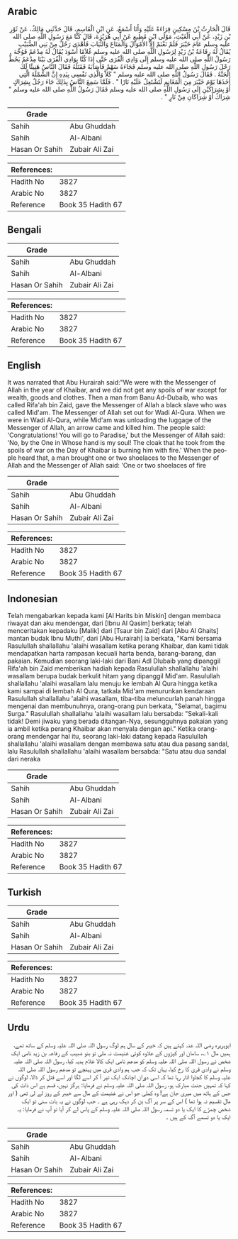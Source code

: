 ## Arabic

<div dir="rtl" lang="ar" style={{fontSize:'larger',backgroundColor:'#f8f9fa',padding:20}}>قَالَ الْحَارِثُ بْنُ مِسْكِينٍ قِرَاءَةً عَلَيْهِ وَأَنَا أَسْمَعُ، عَنِ ابْنِ الْقَاسِمِ، قَالَ حَدَّثَنِي مَالِكٌ، عَنْ ثَوْرِ بْنِ زَيْدٍ، عَنْ أَبِي الْغَيْثِ، مَوْلَى ابْنِ مُطِيعٍ عَنْ أَبِي هُرَيْرَةَ، قَالَ كُنَّا مَعَ رَسُولِ اللَّهِ صلى الله عليه وسلم عَامَ خَيْبَرَ فَلَمْ نَغْنَمْ إِلاَّ الأَمْوَالَ وَالْمَتَاعَ وَالثِّيَابَ فَأَهْدَى رَجُلٌ مِنْ بَنِي الضُّبَيْبِ يُقَالُ لَهُ رِفَاعَةُ بْنُ زَيْدٍ لِرَسُولِ اللَّهِ صلى الله عليه وسلم غُلاَمًا أَسْوَدَ يُقَالُ لَهُ مِدْعَمٌ فَوُجِّهَ رَسُولُ اللَّهِ صلى الله عليه وسلم إِلَى وَادِي الْقُرَى حَتَّى إِذَا كُنَّا بِوَادِي الْقُرَى بَيْنَا مِدْعَمٌ يَحُطُّ رَحْلَ رَسُولِ اللَّهِ صلى الله عليه وسلم فَجَاءَهُ سَهْمٌ فَأَصَابَهُ فَقَتَلَهُ فَقَالَ النَّاسُ هَنِيئًا لَكَ الْجَنَّةُ ‏.‏ فَقَالَ رَسُولُ اللَّهِ صلى الله عليه وسلم ‏"‏ كَلاَّ وَالَّذِي نَفْسِي بِيَدِهِ إِنَّ الشَّمْلَةَ الَّتِي أَخَذَهَا يَوْمَ خَيْبَرَ مِنَ الْمَغَانِمِ لَتَشْتَعِلُ عَلَيْهِ نَارًا ‏"‏ ‏.‏ فَلَمَّا سَمِعَ النَّاسُ بِذَلِكَ جَاءَ رَجُلٌ بِشِرَاكٍ أَوْ بِشِرَاكَيْنِ إِلَى رَسُولِ اللَّهِ صلى الله عليه وسلم فَقَالَ رَسُولُ اللَّهِ صلى الله عليه وسلم ‏"‏ شِرَاكٌ أَوْ شِرَاكَانِ مِنْ نَارٍ ‏"‏ ‏.‏</div><div style={{backgroundColor:'#f8f9fa',padding:20, marginBottom: 10}}><table>
      <thead>
        <tr>
          <th>Grade</th>
          <th></th>
        </tr>
      </thead>
      <tbody>
<tr><td>Sahih</td><td>Abu Ghuddah</td></tr><tr><td>Sahih</td><td>Al-Albani</td></tr><tr><td>Hasan Or Sahih</td><td>Zubair Ali Zai</td></tr></tbody></table><table>
        <thead>
          <tr>
            <th>References:</th>
            <th></th>
          </tr>
        </thead>
        <tbody><tr><td>Hadith No</td><td>3827</td></tr><tr><td>Arabic No</td><td>3827</td></tr><tr><td>Reference</td><td>Book 35 Hadith 67</td></tr></tbody></table></div>

## Bengali

<div dir="ltr" lang="bn" style={{fontSize:'larger',backgroundColor:'#f8f9fa',padding:20}}></div><div style={{backgroundColor:'#f8f9fa',padding:20, marginBottom: 10}}><table>
      <thead>
        <tr>
          <th>Grade</th>
          <th></th>
        </tr>
      </thead>
      <tbody>
<tr><td>Sahih</td><td>Abu Ghuddah</td></tr><tr><td>Sahih</td><td>Al-Albani</td></tr><tr><td>Hasan Or Sahih</td><td>Zubair Ali Zai</td></tr></tbody></table><table>
        <thead>
          <tr>
            <th>References:</th>
            <th></th>
          </tr>
        </thead>
        <tbody><tr><td>Hadith No</td><td>3827</td></tr><tr><td>Arabic No</td><td>3827</td></tr><tr><td>Reference</td><td>Book 35 Hadith 67</td></tr></tbody></table></div>

## English

<div dir="ltr" lang="en" style={{fontSize:'larger',backgroundColor:'#f8f9fa',padding:20}}>It was narrated that Abu Hurairah said:"We were with the Messenger of Allah in the year of Khaibar, and we did not get any spoils of war except for wealth, goods and clothes. Then a man from Banu Ad-Dubaib, who was called Rifa'ah bin Zaid, gave the Messenger of Allah a black slave who was called Mid'am. The Messenger of Allah set out for Wadi Al-Qura. When we were in Wadi Al-Qura, while Mid'am was unloading the luggage of the Messenger of Allah, an arrow came and killed him. The people said: 'Congratulations! You will go to Paradise,' but the Messenger of Allah said: 'No, by the One in Whose hand is my soul! The cloak that he took from the spoils of war on the Day of Khaibar is burning him with fire.' When the people heard that, a man brought one or two shoelaces to the Messenger of Allah and the Messenger of Allah said: 'One or two shoelaces of fire</div><div style={{backgroundColor:'#f8f9fa',padding:20, marginBottom: 10}}><table>
      <thead>
        <tr>
          <th>Grade</th>
          <th></th>
        </tr>
      </thead>
      <tbody>
<tr><td>Sahih</td><td>Abu Ghuddah</td></tr><tr><td>Sahih</td><td>Al-Albani</td></tr><tr><td>Hasan Or Sahih</td><td>Zubair Ali Zai</td></tr></tbody></table><table>
        <thead>
          <tr>
            <th>References:</th>
            <th></th>
          </tr>
        </thead>
        <tbody><tr><td>Hadith No</td><td>3827</td></tr><tr><td>Arabic No</td><td>3827</td></tr><tr><td>Reference</td><td>Book 35 Hadith 67</td></tr></tbody></table></div>

## Indonesian

<div dir="ltr" lang="id" style={{fontSize:'larger',backgroundColor:'#f8f9fa',padding:20}}>Telah mengabarkan kepada kami [Al Harits bin Miskin] dengan membaca riwayat dan aku mendengar, dari [Ibnu Al Qasim] berkata; telah menceritakan kepadaku [Malik] dari [Tsaur bin Zaid] dari [Abu Al Ghaits] mantan budak Ibnu Muthi', dari [Abu Hurairah] ia berkata, "Kami bersama Rasulullah shallallahu 'alaihi wasallam ketika perang Khaibar, dan kami tidak mendapatkan harta rampasan kecuali harta benda, barang-barang, dan pakaian. Kemudian seorang laki-laki dari Bani Adl Dlubaib yang dipanggil Rifa'ah bin Zaid memberikan hadiah kepada Rasulullah shallallahu 'alaihi wasallam berupa budak berkulit hitam yang dipanggil Mid'am. Rasulullah shallallahu 'alaihi wasallam lalu menuju ke lembah Al Qura hingga ketika kami sampai di lembah Al Qura, tatkala Mid'am menurunkan kendaraan Rasulullah shallallahu 'alaihi wasallam, tiba-tiba meluncurlah panah hingga mengenai dan membunuhnya, orang-orang pun berkata, "Selamat, bagimu Surga." Rasulullah shallallahu 'alaihi wasallam lalu bersabda: "Sekali-kali tidak! Demi jiwaku yang berada ditangan-Nya, sesungguhnya pakaian yang ia ambil ketika perang Khaibar akan menyala dengan api." Ketika orang-orang mendengar hal itu, seorang laki-laki datang kepada Rasulullah shallallahu 'alaihi wasallam dengan membawa satu atau dua pasang sandal, lalu Rasulullah shallallahu 'alaihi wasallam bersabda: "Satu atau dua sandal dari neraka</div><div style={{backgroundColor:'#f8f9fa',padding:20, marginBottom: 10}}><table>
      <thead>
        <tr>
          <th>Grade</th>
          <th></th>
        </tr>
      </thead>
      <tbody>
<tr><td>Sahih</td><td>Abu Ghuddah</td></tr><tr><td>Sahih</td><td>Al-Albani</td></tr><tr><td>Hasan Or Sahih</td><td>Zubair Ali Zai</td></tr></tbody></table><table>
        <thead>
          <tr>
            <th>References:</th>
            <th></th>
          </tr>
        </thead>
        <tbody><tr><td>Hadith No</td><td>3827</td></tr><tr><td>Arabic No</td><td>3827</td></tr><tr><td>Reference</td><td>Book 35 Hadith 67</td></tr></tbody></table></div>

## Turkish

<div dir="ltr" lang="tr" style={{fontSize:'larger',backgroundColor:'#f8f9fa',padding:20}}></div><div style={{backgroundColor:'#f8f9fa',padding:20, marginBottom: 10}}><table>
      <thead>
        <tr>
          <th>Grade</th>
          <th></th>
        </tr>
      </thead>
      <tbody>
<tr><td>Sahih</td><td>Abu Ghuddah</td></tr><tr><td>Sahih</td><td>Al-Albani</td></tr><tr><td>Hasan Or Sahih</td><td>Zubair Ali Zai</td></tr></tbody></table><table>
        <thead>
          <tr>
            <th>References:</th>
            <th></th>
          </tr>
        </thead>
        <tbody><tr><td>Hadith No</td><td>3827</td></tr><tr><td>Arabic No</td><td>3827</td></tr><tr><td>Reference</td><td>Book 35 Hadith 67</td></tr></tbody></table></div>

## Urdu

<div dir="rtl" lang="ur" style={{fontSize:'larger',backgroundColor:'#f8f9fa',padding:20}}>ابوہریرہ رضی اللہ عنہ کہتے ہیں کہ خیبر کے سال ہم لوگ رسول اللہ صلی اللہ علیہ وسلم کے ساتھ تھے، ہمیں مال ۱؎، سامان اور کپڑوں کے علاوہ کوئی غنیمت نہ ملی تو بنو ضبیب کے رفاعہ بن زید نامی ایک شخص نے رسول اللہ صلی اللہ علیہ وسلم کو مدعم نامی ایک کالا غلام ہدیہ کیا، رسول اللہ صلی اللہ علیہ وسلم نے وادی قریٰ کا رخ کیا، یہاں تک کہ جب ہم وادی قریٰ میں پہنچے تو مدعم رسول اللہ صلی اللہ علیہ وسلم کا کجاوا اتار رہا تھا کہ اسی دوران اچانک ایک تیر آ کر اسے لگا اور اسے قتل کر ڈالا، لوگوں نے کہا کہ تمہیں جنت مبارک ہو، رسول اللہ صلی اللہ علیہ وسلم نے فرمایا: ہرگز نہیں، قسم ہے اس ذات کی جس کے ہاتھ میں میری جان ہے! وہ کملی جو اس نے غنیمت کے مال سے خیبر کے روز لے لی تھی ( اور مال تقسیم نہ ہوا تھا ) اس کے سر پر آگ بن کر دہک رہی ہے ۔ جب لوگوں نے یہ بات سنی تو ایک شخص چمڑے کا ایک یا دو تسمہ رسول اللہ صلی اللہ علیہ وسلم کے پاس لے کر آیا تو آپ نے فرمایا: یہ ایک یا دو تسمے آگ کے ہیں ۔</div><div style={{backgroundColor:'#f8f9fa',padding:20, marginBottom: 10}}><table>
      <thead>
        <tr>
          <th>Grade</th>
          <th></th>
        </tr>
      </thead>
      <tbody>
<tr><td>Sahih</td><td>Abu Ghuddah</td></tr><tr><td>Sahih</td><td>Al-Albani</td></tr><tr><td>Hasan Or Sahih</td><td>Zubair Ali Zai</td></tr></tbody></table><table>
        <thead>
          <tr>
            <th>References:</th>
            <th></th>
          </tr>
        </thead>
        <tbody><tr><td>Hadith No</td><td>3827</td></tr><tr><td>Arabic No</td><td>3827</td></tr><tr><td>Reference</td><td>Book 35 Hadith 67</td></tr></tbody></table></div>